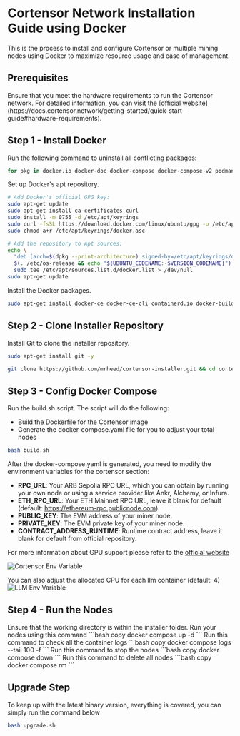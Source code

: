 
# Cortensor Network Installation Guide using Docker
This is the process to install and configure Cortensor or multiple mining nodes using Docker to maximize resource usage and ease of management.

## Prerequisites
<Callout type="info">
Ensure that you meet the hardware requirements to run the Cortensor network. For detailed information, you can visit the [official website](https://docs.cortensor.network/getting-started/quick-start-guide#hardware-requirements).
</Callout>

## Step 1 - Install Docker
Run the following command to uninstall all conflicting packages:
```bash copy
for pkg in docker.io docker-doc docker-compose docker-compose-v2 podman-docker containerd runc; do sudo apt-get remove $pkg; done
```

Set up Docker's apt repository.
```bash copy
# Add Docker's official GPG key:
sudo apt-get update
sudo apt-get install ca-certificates curl
sudo install -m 0755 -d /etc/apt/keyrings
sudo curl -fsSL https://download.docker.com/linux/ubuntu/gpg -o /etc/apt/keyrings/docker.asc
sudo chmod a+r /etc/apt/keyrings/docker.asc

# Add the repository to Apt sources:
echo \
  "deb [arch=$(dpkg --print-architecture) signed-by=/etc/apt/keyrings/docker.asc] https://download.docker.com/linux/ubuntu \
  $(. /etc/os-release && echo "${UBUNTU_CODENAME:-$VERSION_CODENAME}") stable" | \
  sudo tee /etc/apt/sources.list.d/docker.list > /dev/null
sudo apt-get update
```

Install the Docker packages.

```bash copy
sudo apt-get install docker-ce docker-ce-cli containerd.io docker-buildx-plugin docker-compose-plugin -y
```

## Step 2 - Clone Installer Repository
Install Git to clone the installer repository.
```bash copy
sudo apt-get install git -y
```
```bash copy
git clone https://github.com/mrheed/cortensor-installer.git && cd cortensor-installer
```

## Step 3 - Config Docker Compose
Run the build.sh script. The script will do the following:
- Build the Dockerfile for the Cortensor image
- Generate the docker-compose.yaml file for you to adjust your total nodes

```bash copy
bash build.sh
```

After the docker-compose.yaml is generated, you need to modify the environment variables for the cortensor section:
- **RPC_URL**: Your ARB Sepolia RPC URL, which you can obtain by running your own node or using a service provider like Ankr, Alchemy, or Infura.
- **ETH_RPC_URL**: Your ETH Mainnet RPC URL, leave it blank for default (default: https://ethereum-rpc.publicnode.com).
- **PUBLIC_KEY**: The EVM address of your miner node.
- **PRIVATE_KEY**: The EVM private key of your miner node.
- **CONTRACT_ADDRESS_RUNTIME**: Runtime contract address, leave it blank for default from official repository.

For more information about GPU support please refer to the [official website](https://docs.cortensor.network/getting-started/installation-and-setup#enable-gpu-support)

![Cortensor Env Variable](/cortensor/cor-env.png)

You can also adjust the allocated CPU for each llm container (default: 4)
![LLM Env Variable](/cortensor/llm-env.png)

## Step 4 - Run the Nodes
<Callout type="info">
Ensure that the working directory is within the installer folder.
</Callout>
Run your nodes using this command
```bash copy
docker compose up -d
```                
Run this command to check all the container logs
```bash copy
docker compose logs --tail 100 -f
```
Run this command to stop the nodes
```bash copy
docker compose down
```
Run this command to delete all nodes
```bash copy
docker compose rm
```

## Upgrade Step
To keep up with the latest binary version, everything is covered, you can simply run the command below
```bash copy
bash upgrade.sh
```